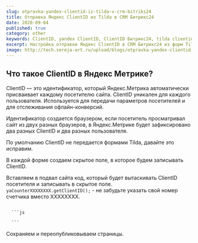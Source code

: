 ```yaml
---
slug: otpravka-yandex-clientid-iz-tilda-v-crm-bitriks24
title: Отправка Яндекс ClientID из Tilda в CRM Битрикс24
date: 2020-09-04
published: true
category: other
keywords: ClientID, yandex ClientID, ClientID Битрикс24, tilda clientid
excerpt: Настройка отправки Яндекс ClientID в CRM Битрикс24 из форм Tilda
image: http://tech.sereja-art.ru/upload/blogs/otpravka-yandex-clientid-iz-tilda-v-crm-bitriks24/clientid-preview.jpg
---
```



## Что такое ClientID в Яндекс Метрике?

ClientID — это идентификатор, который Яндекс.Метрика автоматически присваивает каждому посетителю сайта. ClientID уникален для каждого пользователя. Используется для передачи параметров посетителей и для отслеживания офлайн-конверсий.

Идентификатор создается браузером, если посетитель просматривал сайт из двух разных браузеров, в Яндекс.Метрике будет зафиксировано два разных ClientID и два разных пользователя.

По умолчанию ClientID не передается формами Tilda, давайте это исправим.

В каждой форме создаем скрытое поле, в которое будем записывать ClientID.
<Figcaption src="http://tech.sereja-art.ru/upload/blogs/otpravka-yandex-clientid-iz-tilda-v-crm-bitriks24/tilda-clientid.png" alt="создаем скрытое поле в форме Tilda" />

Вставляем в подвал сайта код, который будет вытаскивать ClientID посетителя и записывать в скрытое поле. <code>yaCounterXXXXXXXX.getClientID();</code> - не забудьте указать свой номер счетчика вместо ХХХХХХХХ.
<Figcaption src="http://tech.sereja-art.ru/upload/blogs/otpravka-yandex-clientid-iz-tilda-v-crm-bitriks24/tilda-clientid-2.png" alt="Вставляем в подвал сайта код" />

<CodeTitle title='Код скрипта' lang='js' />
<code>
  ```js
  <script>
    $( document ).ready(function () {
      let ee = setInterval(function () {
        if (typeof window.ym != 'undefined') { //если метрика загрузилась
         $('input[name="ycli"]').each(function () { //находим все поля с нужным атрибутом
          let clientYandexId = yaCounterХХХХХХХХ.getClientID(); //получаем id
         $('input[name="ycli"]').val(clientYandexId); //заменяем в input значение value
         });
        clearInterval(ee);
      } else {
        console.log('Метрика не инициализирована'); //если метрика не загрузилась
      }
    }, 500); // 0,5 секунды ждать
  });
  </script>
  ```
</code>

Сохраняем и переопубликовываем страницы.
